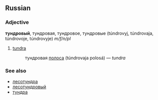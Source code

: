 ==Russian==
===Adjective===
'''тундровый''', тундровая, тундровое, тундровые (túndrovyj, túndrovaja, túndrovoje, túndrovyje) ''m/f/n/pl''

# [[tundra]]
#:тундровая [[полоса]] (túndrovaja polosá) — ''tundra''

===See also===
*[[лесотундра]]
*[[лесотундровый]]
*[[тундра]]